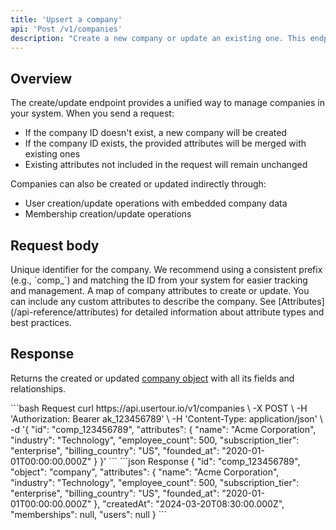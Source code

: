 ```yaml
---
title: 'Upsert a company'
api: 'Post /v1/companies'
description: "Create a new company or update an existing one. This endpoint uses an upsert operation, creating a new company if the ID doesn't exist, or updating the existing company if it does."
---
```


## Overview

The create/update endpoint provides a unified way to manage companies in your system. When you send a request:
- If the company ID doesn't exist, a new company will be created
- If the company ID exists, the provided attributes will be merged with existing ones
- Existing attributes not included in the request will remain unchanged

Companies can also be created or updated indirectly through:
- User creation/update operations with embedded company data
- Membership creation/update operations

## Request body

<ParamField body="id" type="string">
  Unique identifier for the company. We recommend using a consistent prefix (e.g., `comp_`) and matching the ID from your system for easier tracking and management.
</ParamField>

<ParamField body="attributes" type="object">
  A map of company attributes to create or update. You can include any custom attributes to describe the company. See [Attributes](/api-reference/attributes) for detailed information about attribute types and best practices.
</ParamField>

## Response

Returns the created or updated [company object](/api-reference/companies/model) with all its fields and relationships.

<RequestExample>
  ```bash Request
  curl https://api.usertour.io/v1/companies \
  -X POST \
  -H 'Authorization: Bearer ak_123456789' \
  -H 'Content-Type: application/json' \
  -d '{
    "id": "comp_123456789",
    "attributes": {
      "name": "Acme Corporation",
      "industry": "Technology",
      "employee_count": 500,
      "subscription_tier": "enterprise",
      "billing_country": "US",
      "founded_at": "2020-01-01T00:00:00.000Z"
    }
  }'
  ```
</RequestExample>

<ResponseExample>
  ```json Response
  {
    "id": "comp_123456789",
    "object": "company",
    "attributes": {
      "name": "Acme Corporation",
      "industry": "Technology",
      "employee_count": 500,
      "subscription_tier": "enterprise",
      "billing_country": "US",
      "founded_at": "2020-01-01T00:00:00.000Z"
    },
    "createdAt": "2024-03-20T08:30:00.000Z",
    "memberships": null,
    "users": null
  }
  ```
</ResponseExample>
